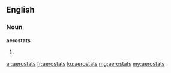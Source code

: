 ==English==

===Noun===
'''aerostats'''

# {{plural of|aerostat}}

[[ar:aerostats]]
[[fr:aerostats]]
[[ku:aerostats]]
[[mg:aerostats]]
[[my:aerostats]]